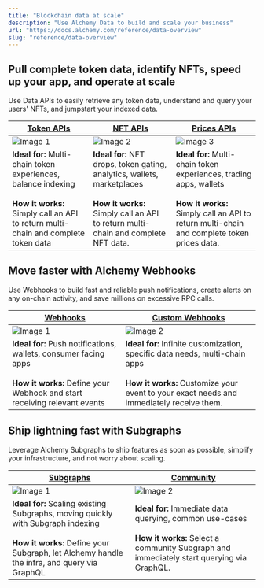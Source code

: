 ```yaml
---
title: "Blockchain data at scale"
description: "Use Alchemy Data to build and scale your business"
url: "https://docs.alchemy.com/reference/data-overview"
slug: "reference/data-overview"
---
```


## **Pull complete token data, identify NFTs, speed up your app, and operate at scale**

Use Data APIs to easily retrieve any token data, understand and query your users' NFTs, and jumpstart your indexed data.

| [**Token APIs**](/reference/token-api-quickstart)                                                                                                | [**NFT APIs**](/reference/nft-api-quickstart)                                                                                                             | [**Prices APIs**](/reference/prices-api-quickstart)                                                                                                           |
| ------------------------------------------------------------------------------------------------------------------------------------------------ | --------------------------------------------------------------------------------------------------------------------------------------------------------- | ------------------------------------------------------------------------------------------------------------------------------------------------------------- |
| ![Image 1](cc619a4df5351c534c2c0f6c718d26336600c07275d076dd15fe80e1964aaee5-Screenshot_2025-02-24_at_4.22.57_PM.png)                             | ![Image 2](b6a2d47e1d0a755c480ec042ebfd011dcb7403c4338ded3c1a8e0edf106bc848-Screenshot_2025-02-24_at_4.22.10_PM.png)                                      | ![Image 3](4b35a354494bf54afdd84697b1cabf8e199c9863394f50066727892e497111f1-Screenshot_2025-02-24_at_4.23.35_PM.png)                                          |
| **Ideal for:** Multi-chain token experiences, balance indexing<br /><br />**How it works:** Simply call an API to return multi-chain and complete token data | **Ideal for:** NFT drops, token gating, analytics, wallets, marketplaces<br /><br />**How it works:** Simply call an API to return multi-chain and complete NFT data. | **Ideal for:** Multi-chain token experiences, trading apps, wallets<br /><br />**How it works:** Simply call an API to return multi-chain and complete token prices data. |

## Move faster with Alchemy Webhooks

Use Webhooks to build fast and reliable push notifications, create alerts on any on-chain activity, and save millions on excessive RPC calls.

| [**Webhooks**](/reference/notify-api-quickstart)                                                                                          | [**Custom Webhooks**](/reference/custom-webhooks-quickstart)                                                                                                         |
| ----------------------------------------------------------------------------------------------------------------------------------------- | -------------------------------------------------------------------------------------------------------------------------------------------------------------------- |
| ![Image 1](fccfc148ba4f51a0b70f29f752b6f34eef7393448ef6b8b34ec3ff12837f2119-Screenshot_2025-02-24_at_4.35.05_PM.png)                      | ![Image 2](b32f4f59ad4bf5e861689427cf49d9aa4fcd0f4f1e769fea4b347706e70d2296-Screenshot_2025-02-24_at_4.34.52_PM.png)                                                 |
| **Ideal for:** Push notifications, wallets, consumer facing apps<br /><br />**How it works:** Define your Webhook and start receiving relevant events | **Ideal for:** Infinite customization, specific data needs, multi-chain apps<br /><br />**How it works:** Customize your event to your exact needs and immediately receive them. |

## Ship lightning fast with Subgraphs

Leverage Alchemy Subgraphs to ship features as soon as possible, simplify your infrastructure, and not worry about scaling.

| [**Subgraphs**](/reference/subgraphs-quickstart)                                                                                                                            | [**Community**](/reference/community-subgraphs)                                                                                                   |
| --------------------------------------------------------------------------------------------------------------------------------------------------------------------------- | ------------------------------------------------------------------------------------------------------------------------------------------------- |
| ![Image 1](d7fe7e657ef8b453c07750404e425ebf5588d17cd6f75f390bb6754b01f47849-Screenshot_2025-02-24_at_4.36.12_PM.png)                                                        | ![Image 2](14d450a6a4cc9eecdd5ca4066a4b66570ac9e76ea0ca834c43e8351d2f20e9a4-Screenshot_2025-02-24_at_4.36.52_PM.png)                              |
| **Ideal for:** Scaling existing Subgraphs, moving quickly with Subgraph indexing<br /><br />**How it works:** Define your Subgraph, let Alchemy handle the infra, and query via GraphQL | **Ideal for:** Immediate data querying, common use-cases<br /><br />**How it works:** Select a community Subgraph and immediately start querying via GraphQL. |
